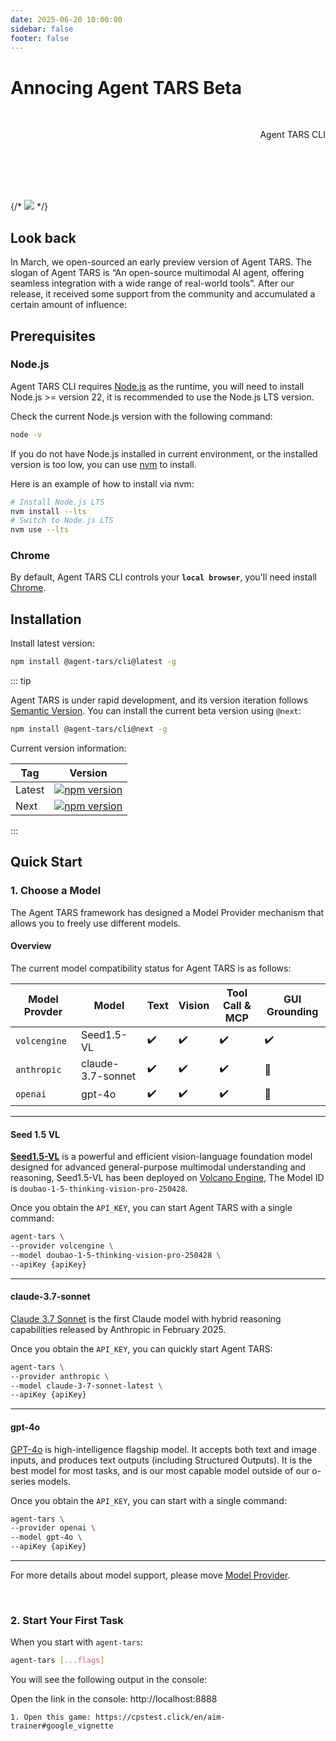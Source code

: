 ```yaml
---
date: 2025-06-20 10:00:00
sidebar: false
footer: false
---
```



# Annocing Agent TARS Beta

<br />

<p align="right">
  <Badge type="info">
    <CgTerminal />
    <span>Agent TARS CLI</span>
  </Badge>
</p>

<br />

<IntroAnimation />

<br />
<br />

<br />

{/* ![](/agent-tars-cli.png) */}

## Look back

In March, we open-sourced an early preview version of Agent TARS. The slogan of Agent TARS is “An open-source multimodal AI agent, offering seamless integration with a wide range of real-world tools”. After our release, it received some support from the community and accumulated a certain amount of influence:

## Prerequisites

### Node.js

Agent TARS CLI requires [Node.js](https://nodejs.org/) as the runtime, you will need to install Node.js >= version 22, it is recommended to use the Node.js LTS version.

Check the current Node.js version with the following command:

```bash
node -v
```

If you do not have Node.js installed in current environment, or the installed version is too low, you can use [nvm](https://github.com/nvm-sh/nvm) to install.

Here is an example of how to install via nvm:

```bash
# Install Node.js LTS
nvm install --lts
# Switch to Node.js LTS
nvm use --lts
```

### Chrome

By default, Agent TARS CLI controls your **`local browser`**, you'll need install [Chrome](https://www.google.com/chrome/).

## Installation

Install latest version:

```bash
npm install @agent-tars/cli@latest -g
```

::: tip

Agent TARS is under rapid development, and its version iteration follows [Semantic Version](https://semver.org/). You can install the current beta version using `@next`:

```bash
npm install @agent-tars/cli@next -g
```

Current version information:

| Tag | Version |
| --- | --- |
| Latest | <a href="https://npmjs.com/package/@agent-tars/cli?activeTab=readme" target='_blank'><img src="https://img.shields.io/npm/v/@agent-tars/cli?style=flat-square&colorA=564341&colorB=EDED91" alt="npm version" /></a> |
| Next | <a href="https://www.npmjs.com/package/@agent-tars/cli/v/next?activeTab=readme" target='_blank'> <img src="https://img.shields.io/npm/v/@agent-tars/cli/next?style=flat-square&colorA=564341&colorB=EDED91" alt="npm version"  /></a> |

:::

## Quick Start

### 1. Choose a Model

The Agent TARS framework has designed a Model Provider mechanism that allows you to freely use different models.

#### Overview

The current model compatibility status for Agent TARS is as follows:

| Model Provder | Model             | Text | Vision | Tool Call & MCP | GUI Grounding |
| ------------- | ----------------- | ---- | ------ | --------------- | ------------- |
| `volcengine`  | Seed1.5-VL        | ✔️   | ✔️     | ✔️              | ✔️            |
| `anthropic`   | claude-3.7-sonnet | ✔️   | ✔️     | ✔️              | 🚧            |
| `openai`      | gpt-4o            | ✔️   | ✔️     | ✔️              | 🚧            |

---

#### Seed 1.5 VL <Badge text="ByteDance" type="info" />

**[Seed1.5-VL](https://raw.githubusercontent.com/ByteDance-Seed/Seed1.5-VL/refs/heads/main/README.md)** is a powerful and efficient vision-language foundation model designed for advanced general-purpose multimodal understanding and reasoning, Seed1.5-VL has been deployed on [Volcano Engine](https://www.volcengine.com/product/doubao), The Model ID is `doubao-1-5-thinking-vision-pro-250428`.

Once you obtain the `API_KEY`, you can start Agent TARS with a single command:

```bash
agent-tars \
--provider volcengine \
--model doubao-1-5-thinking-vision-pro-250428 \
--apiKey {apiKey}
```

---

#### claude-3.7-sonnet <Badge text="Anthropic" type="info" />

[Claude 3.7 Sonnet](https://www.anthropic.com/news/claude-3-7-sonnet) is the first Claude model with hybrid reasoning capabilities released by Anthropic in February 2025.

Once you obtain the `API_KEY`, you can quickly start Agent TARS:

```bash
agent-tars \
--provider anthropic \
--model claude-3-7-sonnet-latest \
--apiKey {apiKey}
```

---

#### gpt-4o <Badge text="OpenAI" type="info" />

[GPT-4o](https://platform.openai.com/docs/models/gpt-4o) is high-intelligence flagship model. It accepts both text and image inputs, and produces text outputs (including Structured Outputs). It is the best model for most tasks, and is our most capable model outside of our o-series models.

Once you obtain the `API_KEY`, you can start with a single command:

```bash
agent-tars \
--provider openai \
--model gpt-4o \
--apiKey {apiKey}
```

---

For more details about model support, please move [Model Provider](../basic/model-provider.md).

<br />

### 2. Start Your First Task

When you start with `agent-tars`:

```bash
agent-tars [...flags]
```

You will see the following output in the console:

Open the link in the console: http://localhost:8888

```text
1. Open this game: https://cpstest.click/en/aim-trainer#google_vignette

```
